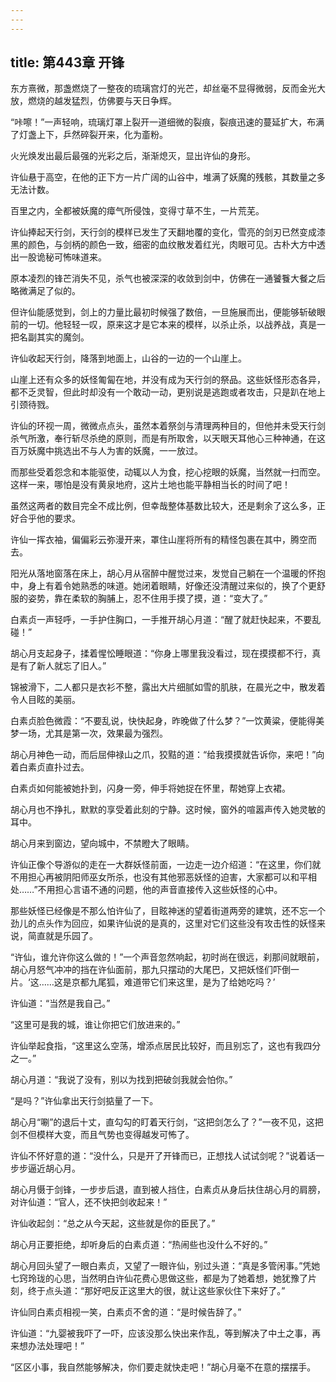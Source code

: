 ```yaml
---
---
---
```

title: 第443章 开锋
---





东方熹微，那盏燃烧了一整夜的琉璃宫灯的光芒，却丝毫不显得微弱，反而金光大放，燃烧的越发猛烈，仿佛要与天日争辉。

“咔嚓！”一声轻响，琉璃灯罩上裂开一道细微的裂痕，裂痕迅速的蔓延扩大，布满了灯盏上下，乒然碎裂开来，化为齑粉。

火光焕发出最后最强的光彩之后，渐渐熄灭，显出许仙的身形。

许仙悬于高空，在他的正下方一片广阔的山谷中，堆满了妖魔的残骸，其数量之多无法计数。

百里之内，全都被妖魔的瘴气所侵蚀，变得寸草不生，一片荒芜。

许仙捧起天行剑，天行剑的模样已发生了天翻地覆的变化，雪亮的剑刃已然变成漆黑的颜色，与剑柄的颜色一致，细密的血纹散发着红光，肉眼可见。古朴大方中透出一股诡秘可怖味道来。

原本凌烈的锋芒消失不见，杀气也被深深的收敛到剑中，仿佛在一通饕餮大餐之后略微满足了似的。

但许仙能感觉到，剑上的力量比最初时候强了数倍，一旦施展而出，便能够斩破眼前的一切。他轻轻一叹，原来这才是它本来的模样，以杀止杀，以战养战，真是一把名副其实的魔剑。

许仙收起天行剑，降落到地面上，山谷的一边的一个山崖上。

山崖上还有众多的妖怪匍匐在地，并没有成为天行剑的祭品。这些妖怪形态各异，都不乏灵智，但此时却没有一个敢动一动，更别说是逃跑或者攻击，只是趴在地上引颈待戮。

许仙的环视一周，微微点点头，虽然本着祭剑与清理两种目的，但他并未受天行剑杀气所激，奉行斩尽杀绝的原则，而是有所取舍，以天眼天耳他心三种神通，在这百万妖魔中挑选出不与人为害的妖魔，一一放过。

而那些受着怨念和本能驱使，动辄以人为食，挖心挖眼的妖魔，当然就一扫而空。这样一来，哪怕是没有黄泉地府，这片土地也能平静相当长的时间了吧！

虽然这两者的数目完全不成比例，但幸哉整体基数比较大，还是剩余了这么多，正好合乎他的要求。

许仙一挥衣袖，偏偏彩云弥漫开来，罩住山崖将所有的精怪包裹在其中，腾空而去。

阳光从落地窗落在床上，胡心月从宿醉中醒觉过来，发觉自己躺在一个温暖的怀抱中，身上有着令她熟悉的味道。她闭着眼睛，好像还没清醒过来似的，换了个更舒服的姿势，靠在柔软的胸脯上，忍不住用手摸了摸，道：“变大了。”

白素贞一声轻呼，一手护住胸口，一手推开胡心月道：“醒了就赶快起来，不要乱碰！”

胡心月支起身子，揉着惺忪睡眼道：“你身上哪里我没看过，现在摸摸都不行，真是有了新人就忘了旧人。”

锦被滑下，二人都只是衣衫不整，露出大片细腻如雪的肌肤，在晨光之中，散发着令人目眩的美丽。

白素贞脸色微霞：“不要乱说，快快起身，昨晚做了什么梦？”一饮黄粱，便能得美梦一场，尤其是第一次，效果最为强烈。

胡心月神色一动，而后屈伸禄山之爪，狡黠的道：“给我摸摸就告诉你，来吧！”向着白素贞直扑过去。

白素贞如何能被她扑到，闪身一旁，伸手将她捉在怀里，帮她穿上衣裙。

胡心月也不挣扎，默默的享受着此刻的宁静。这时候，窗外的喧嚣声传入她灵敏的耳中。

胡心月来到窗边，望向城中，不禁瞪大了眼睛。

许仙正像个导游似的走在一大群妖怪前面，一边走一边介绍道：“在这里，你们就不用担心再被阴阳师巫女所杀，也没有其他邪恶妖怪的迫害，大家都可以和平相处……”不用担心言语不通的问题，他的声音直接传入这些妖怪的心中。

那些妖怪已经像是不那么怕许仙了，目眩神迷的望着街道两旁的建筑，还不忘一个劲儿的点头作为回应，如果许仙说的是真的，这里对它们这些没有攻击性的妖怪来说，简直就是乐园了。

“许仙，谁允许你这么做的！”一个声音忽然响起，初时尚在很远，刹那间就眼前，胡心月怒气冲冲的挡在许仙面前，那九只摆动的大尾巴，又把妖怪们吓倒一片。‘这……这是京都九尾狐，难道带它们来这里，是为了给她吃吗？’

许仙道：“当然是我自己。”

“这里可是我的城，谁让你把它们放进来的。”

许仙举起食指，“这里这么空荡，增添点居民比较好，而且别忘了，这也有我四分之一。”

胡心月道：“我说了没有，别以为找到把破剑我就会怕你。”

“是吗？”许仙拿出天行剑掂量了一下。

胡心月“唰”的退后十丈，直勾勾的盯着天行剑，“这把剑怎么了？”一夜不见，这把剑不但模样大变，而且气势也变得越发可怖了。

许仙不怀好意的道：“没什么，只是开了开锋而已，正想找人试试剑呢？”说着话一步步逼近胡心月。

胡心月慑于剑锋，一步步后退，直到被人挡住，白素贞从身后扶住胡心月的肩膀，对许仙道：“官人，还不快把剑收起来！”

许仙收起剑：“总之从今天起，这些就是你的臣民了。”

胡心月正要拒绝，却听身后的白素贞道：“热闹些也没什么不好的。”

胡心月回头望了一眼白素贞，又望了一眼许仙，别过头道：“真是多管闲事。”凭她七窍玲珑的心思，当然明白许仙花费心思做这些，都是为了她着想，她犹豫了片刻，终于点头道：“那好吧反正这里大的很，就让这些家伙住下来好了。”

许仙同白素贞相视一笑，白素贞不舍的道：“是时候告辞了。”

许仙道：“九婴被我吓了一吓，应该没那么快出来作乱，等到解决了中土之事，再来想办法处理吧！”

“区区小事，我自然能够解决，你们要走就快走吧！”胡心月毫不在意的摆摆手。